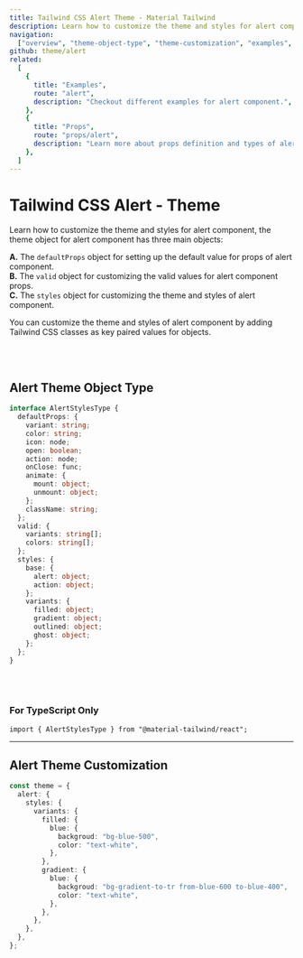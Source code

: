 ```yaml
---
title: Tailwind CSS Alert Theme - Material Tailwind
description: Learn how to customize the theme and styles for alert component.
navigation:
  ["overview", "theme-object-type", "theme-customization", "examples", "props"]
github: theme/alert
related:
  [
    {
      title: "Examples",
      route: "alert",
      description: "Checkout different examples for alert component.",
    },
    {
      title: "Props",
      route: "props/alert",
      description: "Learn more about props definition and types of alert component.",
    },
  ]
---
```


# Tailwind CSS Alert - Theme

<span id="overview" className="scroll-mt-48" />

Learn how to customize the theme and styles for alert component, the theme object for alert component has three main objects:

**A.** The <Code>defaultProps</Code> object for setting up the default value for props of alert component.<br />
**B.** The <Code>valid</Code> object for customizing the valid values for alert component props.<br />
**C.** The <Code>styles</Code> object for customizing the theme and styles of alert component.<br />

You can customize the theme and styles of alert component by adding Tailwind CSS classes as key paired values for objects.

<br />
<br />

## Alert Theme Object Type

<span id="theme-object-type" className="scroll-mt-48" />

```ts
interface AlertStylesType {
  defaultProps: {
    variant: string;
    color: string;
    icon: node;
    open: boolean;
    action: node;
    onClose: func;
    animate: {
      mount: object;
      unmount: object;
    };
    className: string;
  };
  valid: {
    variants: string[];
    colors: string[];
  };
  styles: {
    base: {
      alert: object;
      action: object;
    };
    variants: {
      filled: object;
      gradient: object;
      outlined: object;
      ghost: object;
    };
  };
}
```

<br />
<br />

### For TypeScript Only

```tsx
import { AlertStylesType } from "@material-tailwind/react";
```

---

## Alert Theme Customization

<span id="theme-customization" className="scroll-mt-48" />

```ts
const theme = {
  alert: {
    styles: {
      variants: {
        filled: {
          blue: {
            backgroud: "bg-blue-500",
            color: "text-white",
          },
        },
        gradient: {
          blue: {
            backgroud: "bg-gradient-to-tr from-blue-600 to-blue-400",
            color: "text-white",
          },
        },
      },
    },
  },
};
```

<span id="examples" className="scroll-mt-48" />
<span id="props" className="scroll-mt-48" />
